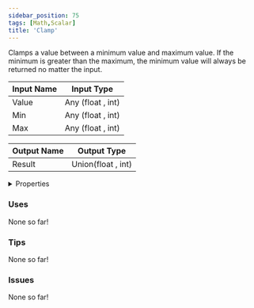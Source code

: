```yaml
---
sidebar_position: 75
tags: [Math,Scalar]
title: 'Clamp'
---
```


Clamps a value between a minimum value and maximum value. If the minimum is greater than the maximum, the minimum value will always be returned no matter the input.




<EsbSvg />

| Input Name | Input Type |
|-----------|-----------|
| Value | Any (float , int) |
| Min | Any (float , int) |
| Max | Any (float , int) |

| Output Name | Output Type |
|-----------|-----------|
| Result | Union(float , int) |


<details>
  <summary>Properties</summary>
  <div>
    <div>
    <table>
      <thead>
        <tr>
          <th>Is beta required?</th>
          <th>❌</th>
        </tr>
        <tr>
          <th>Is this chip a trolling risk?</th>
          <th>❌</th>
        </tr>
        <tr>
          <th>Is this chip a role assignment risk?</th>
          <th>❌</th>
        </tr>
        <tr>
          <th>Chip UUID</th>
          <th>f95735f1-1db8-4bf4-8198-03b2595fa741</th>
        </tr>
      </thead>
    </table>
    </div>
  </div>
</details>

### Uses

None so far!

### Tips

None so far!

### Issues

None so far!